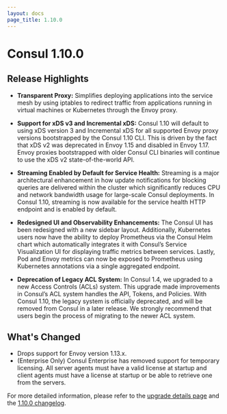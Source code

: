 ```yaml
---
layout: docs
page_title: 1.10.0
---
```



# Consul 1.10.0

## Release Highlights

- **Transparent Proxy:** Simplifies deploying applications into the service mesh by using iptables to redirect traffic from applications running in virtual machines or Kubernetes through the Envoy proxy.

- **Support for xDS v3 and Incremental xDS:** Consul 1.10 will default to using xDS version 3 and Incremental xDS for all supported Envoy proxy versions bootstrapped by the Consul 1.10 CLI. This is driven by the fact that xDS v2 was deprecated in Envoy 1.15 and disabled in Envoy 1.17. Envoy proxies bootstrapped with older Consul CLI binaries will continue to use the xDS v2 state-of-the-world API.

- **Streaming Enabled by Default for Service Health:** Streaming is a major architectural enhancement in how update notifications for blocking queries are delivered within the cluster which significantly reduces CPU and network bandwidth usage for large-scale Consul deployments. In Consul 1.10, streaming is now available for the service health HTTP endpoint and is enabled by default.

- **Redesigned UI and Observability Enhancements:** The Consul UI has been redesigned with a new sidebar layout. Additionally, Kubernetes users now have the ability to deploy Prometheus via the Consul Helm chart which automatically integrates it with Consul’s Service Visualization UI for displaying traffic metrics between services. Lastly, Pod and Envoy metrics can now be exposed to Prometheus using Kubernetes annotations via a single aggregated endpoint.

- **Deprecation of Legacy ACL System:** In Consul 1.4, we upgraded to a new Access Controls (ACLs) system. This upgrade made improvements in Consul’s ACL system handles the API, Tokens, and Policies. With Consul 1.10, the legacy system is officially deprecated, and will be removed from Consul in a later release. We strongly recommend that users begin the process of migrating to the newer ACL system.

## What's Changed

- Drops support for Envoy version 1.13.x.
- (Enterprise Only) Consul Enterprise has removed support for temporary licensing. All server agents must have a valid license at startup and client agents must have a license at startup or be able to retrieve one from the servers.

For more detailed information, please refer to the [upgrade details page](https://www.consul.io/docs/upgrading/upgrade-specific#consul-1-10-0) and the [1.10.0 changelog](https://github.com/hashicorp/consul/releases/tag/v1.10.0).
